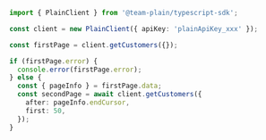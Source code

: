 ```ts
import { PlainClient } from '@team-plain/typescript-sdk';

const client = new PlainClient({ apiKey: 'plainApiKey_xxx' });

const firstPage = client.getCustomers({});

if (firstPage.error) {
  console.error(firstPage.error);
} else {
  const { pageInfo } = firstPage.data;
  const secondPage = await client.getCustomers({
    after: pageInfo.endCursor,
    first: 50,
  });
}
```
